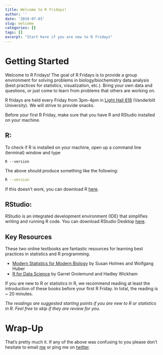 ```yaml
---
title: Welcome to R fridays!
author: ''
date: '2019-07-03'
slug: welcome
categories: []
tags: []
excerpt: "Start here if you are new to R fridays"
---
```


# Getting Started

Welcome to R Fridays! The goal of R Fridays is to provide a group environment for solving problems in biology/biochemistry data analysis (best practices for statistics, visualization, etc.). Bring your own data and questions, or just come to learn from problems that others are working on.

R fridays are held every Friday from 3pm-4pm in [Light Hall 618](https://goo.gl/maps/TDA4sbdg1obfX1Ft7) (Vanderbilt University). We will strive to provide snacks.

Before your first R Friday, make sure that you have R and RStudio installed on your machine. 

## R: 

To check if R is installed on your machine, open up a command line (terminal) window and type 

```
R --version
```

The above should produce something like the following:

```bash
R --version
```


If this doesn't work, you can download R [here](http://www.r-project.org).

## RStudio: 

RStudio is an integrated development environment (IDE) that simplifies writing and running R code. You can download RStudio Desktop [here](https://www.rstudio.com/products/rstudio/download/).

## Key Resources

These two online textbooks are fantastic resources for learning best practices in statistics and R programming.

 - [Modern Statistics for Modern Biology](http://web.stanford.edu/class/bios221/book/) by Susan Holmes and Wolfgang Huber
 - [R for Data Science](https://r4ds.had.co.nz) by Garret Grolemund and Hadley Wickham

If you are new to R or statistics in R, we recommend reading at least the introduction of these books before your first R Friday. In total, the reading is ~ 20 minutes.

_The readings are suggested starting points if you are new to R or statistics in R. Feel free to skip if they are review for you. _

# Wrap-Up

That's pretty much it. If any of the above was confusing to you please don't hesitate to email [me](https://saraharcos.github.io/contact.html) or ping me on [twitter](https://www.twitter.com/sarah_arcos).

